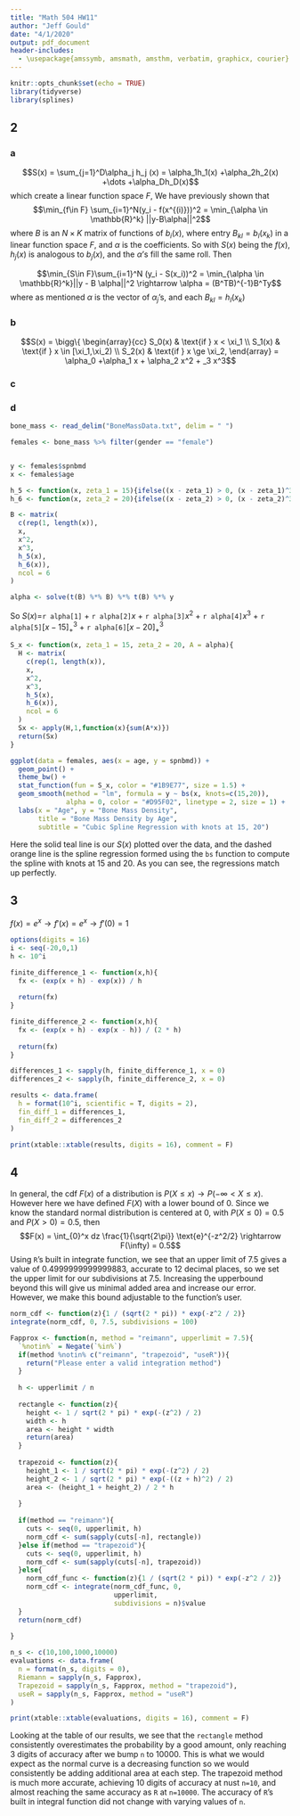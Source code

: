 ```yaml
---
title: "Math 504 HW11"
author: "Jeff Gould"
date: "4/1/2020"
output: pdf_document
header-includes:
  - \usepackage{amssymb, amsmath, amsthm, verbatim, graphicx, courier}
---
```


```r
knitr::opts_chunk$set(echo = TRUE)
library(tidyverse)
library(splines)
```

## 2

### a


$$S(x) = \sum_{j=1}^D\alpha_j h_j (x) = \alpha_1h_1(x) +\alpha_2h_2(x) +\dots +\alpha_Dh_D(x)$$
which create a linear function space $F$, 
We have previously shown that 
$$\min_{f\in F} \sum_{i=1}^N(y_i - f(x^{(i)}))^2 = \min_{\alpha \in \mathbb{R}^k} ||y-B\alpha||^2$$
where $B$ is an $N \times K$ matrix of functions of $b_i(x)$, where entry $B_{kl} = b_l(x_k)$ in a linear function space $F$, and $\alpha$ is the coefficients.
So with $S(x)$ being the $f(x)$, $h_j(x)$ is analogous to $b_j(x)$, and the $\alpha$'s fill the same roll. Then 

$$\min_{S\in F}\sum_{i=1}^N (y_i - S(x_i))^2 = \min_{\alpha \in \mathbb{R}^k}||y - B \alpha||^2 \rightarrow \alpha = (B^TB)^{-1}B^Ty$$
where as mentioned $\alpha$ is the vector of $\alpha_j$'s, and each $B_{kl} = h_l(x_k)$

### b

$$S(x) = \bigg\{
\begin{array}{cc}
S_0(x) & \text{if } x < \xi_1 \\
S_1(x) & \text{if } x \in [\xi_1,\xi_2) \\
S_2(x) & \text{if } x \ge \xi_2,
\end{array} = \alpha_0 +\alpha_1 x + \alpha_2 x^2 + _3 x^3$$


### c

### d
```r
bone_mass <- read_delim("BoneMassData.txt", delim = " ")

females <- bone_mass %>% filter(gender == "female")


y <- females$spnbmd
x <- females$age

h_5 <- function(x, zeta_1 = 15){ifelse((x - zeta_1) > 0, (x - zeta_1)^3, 0)}
h_6 <- function(x, zeta_2 = 20){ifelse((x - zeta_2) > 0, (x - zeta_2)^3, 0)}

B <- matrix(
  c(rep(1, length(x)),
  x,
  x^2,
  x^3,
  h_5(x),
  h_6(x)),
  ncol = 6
)

alpha <- solve(t(B) %*% B) %*% t(B) %*% y

```

So $S(x) =$`r alpha[1]` + `r alpha[2]`$x$ + `r alpha[3]`$x^2$ + `r alpha[4]`$x^3$ + `r alpha[5]`$[x-15]_+^3$ + `r alpha[6]`$[x-20]_+^3$


```r

S_x <- function(x, zeta_1 = 15, zeta_2 = 20, A = alpha){
  H <- matrix(
    c(rep(1, length(x)),
    x, 
    x^2, 
    x^3, 
    h_5(x), 
    h_6(x)),
    ncol = 6
  )
  Sx <- apply(H,1,function(x){sum(A*x)})
  return(Sx)
}

ggplot(data = females, aes(x = age, y = spnbmd)) +
  geom_point() +
  theme_bw() +
  stat_function(fun = S_x, color = "#1B9E77", size = 1.5) +
  geom_smooth(method = "lm", formula = y ~ bs(x, knots=c(15,20)), 
              alpha = 0, color = "#D95F02", linetype = 2, size = 1) +
  labs(x = "Age", y = "Bone Mass Density", 
       title = "Bone Mass Density by Age", 
       subtitle = "Cubic Spline Regression with knots at 15, 20")

```
Here the solid teal line is our $S(x)$ plotted over the data, and the dashed orange line is the spline regression formed using the `bs` function to compute the spline with knots at 15 and 20. As you can see, the regressions match up perfectly.

## 3

$f(x) = e^x \rightarrow f'(x) = e^x \rightarrow f'(0)=1$

```r
options(digits = 16)
i <- seq(-20,0,1)
h <- 10^i

finite_difference_1 <- function(x,h){
  fx <- (exp(x + h) - exp(x)) / h
  
  return(fx)
}

finite_difference_2 <- function(x,h){
  fx <- (exp(x + h) - exp(x - h)) / (2 * h)
  
  return(fx)
}

differences_1 <- sapply(h, finite_difference_1, x = 0)
differences_2 <- sapply(h, finite_difference_2, x = 0)

results <- data.frame(
  h = format(10^i, scientific = T, digits = 2),
  fin_diff_1 = differences_1,
  fin_diff_2 = differences_2
)

print(xtable::xtable(results, digits = 16), comment = F)

```


## 4

In general, the cdf $F(x)$ of a distribution is $P(X\leq x) \rightarrow P(-\infty < X \leq x)$. However here we have defined $F(X)$ with a lower bound of 0. Since we know the standard normal distribution is centered at 0, with $P(X\leq 0) = 0.5$ and $P(X>0) = 0.5$, then
$$F(x) = \int_{0}^x dz \frac{1}{\sqrt{2\pi}} \text{e}^{-z^2/2} \rightarrow F(\infty) = 0.5$$
Using `R`'s built in integrate function, we see that an upper limit of 7.5 gives a value of 0.4999999999999883, accurate to 12 decimal places, so we set the upper limit for our subdivisions at 7.5. Increasing the upperbound beyond this will give us minimal added area and increase our error. However, we make this bound adjustable to the function's user.

```r
norm_cdf <- function(z){1 / (sqrt(2 * pi)) * exp(-z^2 / 2)}
integrate(norm_cdf, 0, 7.5, subdivisions = 100)

Fapprox <- function(n, method = "reimann", upperlimit = 7.5){
  `%notin%` = Negate(`%in%`)
  if(method %notin% c("reimann", "trapezoid", "useR")){
    return("Please enter a valid integration method")
  }
  
  h <- upperlimit / n
  
  rectangle <- function(z){
    height <- 1 / sqrt(2 * pi) * exp(-(z^2) / 2)
    width <- h
    area <- height * width
    return(area)
  }
  
  trapezoid <- function(z){
    height_1 <- 1 / sqrt(2 * pi) * exp(-(z^2) / 2)
    height_2 <- 1 / sqrt(2 * pi) * exp(-((z + h)^2) / 2)
    area <- (height_1 + height_2) / 2 * h
    
  }
  
  if(method == "reimann"){
    cuts <- seq(0, upperlimit, h)
    norm_cdf <- sum(sapply(cuts[-n], rectangle))
  }else if(method == "trapezoid"){
    cuts <- seq(0, upperlimit, h)
    norm_cdf <- sum(sapply(cuts[-n], trapezoid))
  }else{
    norm_cdf_func <- function(z){1 / (sqrt(2 * pi)) * exp(-z^2 / 2)}
    norm_cdf <- integrate(norm_cdf_func, 0, 
                          upperlimit, 
                          subdivisions = n)$value
  }
  return(norm_cdf)
  
}

n_s <- c(10,100,1000,10000)
evaluations <- data.frame(
  n = format(n_s, digits = 0),
  Riemann = sapply(n_s, Fapprox),
  Trapezoid = sapply(n_s, Fapprox, method = "trapezoid"),
  useR = sapply(n_s, Fapprox, method = "useR")
)

print(xtable::xtable(evaluations, digits = 16), comment = F)


```

Looking at the table of our results, we see that the `rectangle` method consistently overestimates the probability by a good amount, only reaching 3 digits of accuracy after we bump `n` to 10000. This is what we would expect as the normal curve is a decreasing function so we would consistently be adding additional area at each step. The trapezoid method is much more accurate, achieving 10 digits of accuracy at nust `n=10`, and almost reaching the same accuracy as `R` at `n=10000`. The accuracy of `R`'s built in integral function did not change with varying values of `n`.

